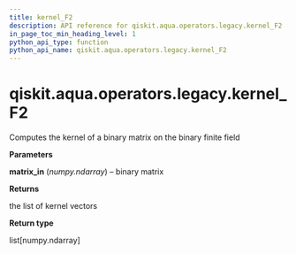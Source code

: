 ```yaml
---
title: kernel_F2
description: API reference for qiskit.aqua.operators.legacy.kernel_F2
in_page_toc_min_heading_level: 1
python_api_type: function
python_api_name: qiskit.aqua.operators.legacy.kernel_F2
---
```


# qiskit.aqua.operators.legacy.kernel\_F2

<Function id="qiskit.aqua.operators.legacy.kernel_F2" isDedicatedPage={true} github="https://github.com/qiskit-community/qiskit-aqua/tree/stable/0.9/qiskit/aqua/operators/legacy/common.py" signature="kernel_F2(matrix_in)">
  Computes the kernel of a binary matrix on the binary finite field

  **Parameters**

  **matrix\_in** (*numpy.ndarray*) – binary matrix

  **Returns**

  the list of kernel vectors

  **Return type**

  list\[numpy.ndarray]
</Function>


